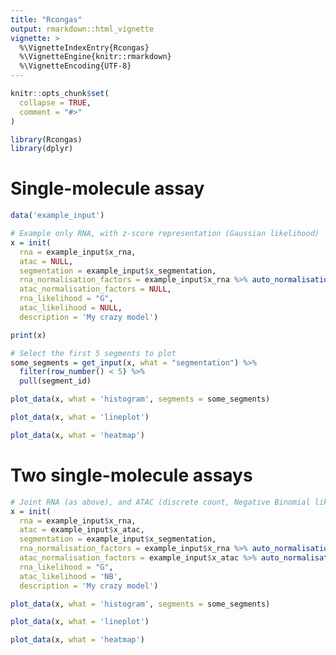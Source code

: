 ```yaml
---
title: "Rcongas"
output: rmarkdown::html_vignette
vignette: >
  %\VignetteIndexEntry{Rcongas}
  %\VignetteEngine{knitr::rmarkdown}
  %\VignetteEncoding{UTF-8}
---
```


```r
knitr::opts_chunk$set(
  collapse = TRUE,
  comment = "#>"
)
```

```r
library(Rcongas)
library(dplyr)
```

# Single-molecule assay

```r
data('example_input')

# Example only RNA, with z-score representation (Gaussian likelihood)
x = init(
  rna = example_input$x_rna,
  atac = NULL,
  segmentation = example_input$x_segmentation,
  rna_normalisation_factors = example_input$x_rna %>% auto_normalisation_factor(),
  atac_normalisation_factors = NULL,
  rna_likelihood = "G", 
  atac_likelihood = NULL,
  description = 'My crazy model')

print(x)
```

```r
# Select the first 5 segments to plot
some_segments = get_input(x, what = "segmentation") %>% 
  filter(row_number() < 5) %>% 
  pull(segment_id)

plot_data(x, what = 'histogram', segments = some_segments)
```

```r
plot_data(x, what = 'lineplot')
```

```r
plot_data(x, what = 'heatmap')
```


# Two single-molecule assays

```r
# Joint RNA (as above), and ATAC (discrete count, Negative Binomial likelihood)
x = init(
  rna = example_input$x_rna,
  atac = example_input$x_atac,
  segmentation = example_input$x_segmentation,
  rna_normalisation_factors = example_input$x_rna %>% auto_normalisation_factor(),
  atac_normalisation_factors = example_input$x_atac %>% auto_normalisation_factor(),
  rna_likelihood = "G", 
  atac_likelihood = 'NB',
  description = 'My crazy model')
```

```r
plot_data(x, what = 'histogram', segments = some_segments)
```

```r
plot_data(x, what = 'lineplot')
```

```r
plot_data(x, what = 'heatmap')
```
